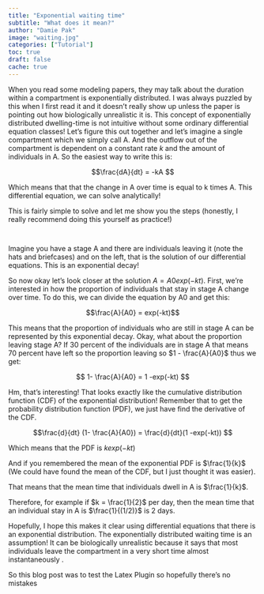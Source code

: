```yaml
---
title: "Exponential waiting time"
subtitle: "What does it mean?"
author: "Damie Pak"
image: "waiting.jpg"
categories: ["Tutorial"]
toc: true
draft: false
cache: true
---
```


When you read some modeling papers, they may talk about the duration within a compartment is exponentially distributed. I was always puzzled by this when I first read it and it doesn't really show up unless the paper is pointing out how biologically unrealistic it is. This concept of exponentially distributed dwelling-time is not intuitive without some ordinary differential equation classes! Let's figure this out together and let's imagine a single compartment which we simply call A. And the outflow out of the compartment is dependent on a constant rate $k$ and the amount of individuals in A. So the easiest way to write this is:

$$\frac{dA}{dt} = -kA $$

Which means that that the change in A over time is equal to k times A. This differential equation, we can solve analytically!

This is fairly simple to solve and let me show you the steps (honestly, I really recommend doing this yourself as practice!)

![](http://damiepak.com/wp-content/uploads/2020/12/Equations-1024x492.png){alt=""}

![](http://damiepak.com/wp-content/uploads/2020/12/Exponential-1024x500.png){alt=""}

Imagine you have a stage A and there are individuals leaving it (note the hats and briefcases) and on the left, that is the solution of our differential equations. This is an exponential decay!

So now okay let's look closer at the solution $A= A0 exp(-kt)$. First, we're interested in how the proportion of individuals that stay in stage A change over time. To do this, we can divide the equation by A0 and get this:

$$\frac{A}{A0} = exp(-kt)$$

This means that the proportion of individuals who are still in stage A can be represented by this exponential decay. Okay, what about the proportion leaving stage A? If 30 percent of the individuals are in stage A that means 70 percent have left so the proportion leaving so $1 - \frac{A}{A0}$ thus we get:

$$ 1- \frac{A}{A0} = 1 -exp(-kt) $$

Hm, that's interesting! That looks exactly like the cumulative distribution function (CDF) of the exponential distribution! Remember that to get the probability distribution function (PDF), we just have find the derivative of the CDF.

$$\frac{d}{dt} (1- \frac{A}{A0}) = \frac{d}{dt}(1 -exp(-kt)) $$

Which means that the PDF is $k exp(-kt)$

And if you remembered the mean of the exponential PDF is $\frac{1}{k}$ (We could have found the mean of the CDF, but I just thought it was easier).

That means that the mean time that individuals dwell in A is $\frac{1}{k}$.

Therefore, for example if $k = \frac{1}{2}$ per day, then the mean time that an individual stay in A is $\frac{1}{(1/2)}$ is 2 days.

Hopefully, I hope this makes it clear using differential equations that there is an exponential distribution. The exponentially distributed waiting time is an assumption! It can be biologically unrealistic because it says that most individuals leave the compartment in a very short time almost instantaneously .

So this blog post was to test the Latex Plugin so hopefully there's no mistakes
